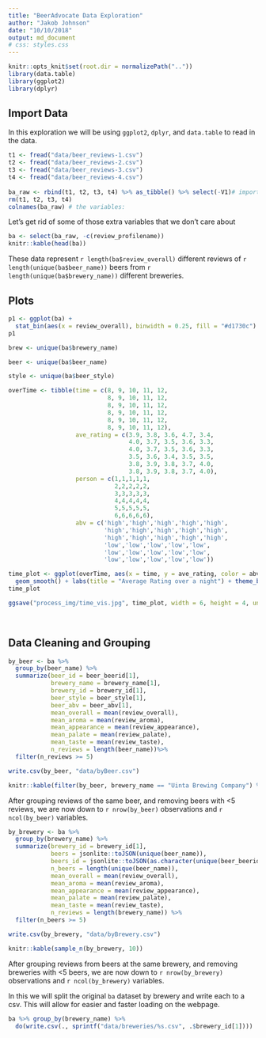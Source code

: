 ```yaml
---
title: "BeerAdvocate Data Exploration"
author: "Jakob Johnson"
date: "10/10/2018"
output: md_document
# css: styles.css
---
```


```r
knitr::opts_knit$set(root.dir = normalizePath(".."))
library(data.table)
library(ggplot2)
library(dplyr)
```

## Import Data

In this exploration we will be using `ggplot2`, `dplyr`, and `data.table` to read in the data.

```r
t1 <- fread("data/beer_reviews-1.csv")
t2 <- fread("data/beer_reviews-2.csv")
t3 <- fread("data/beer_reviews-3.csv")
t4 <- fread("data/beer_reviews-4.csv")
  
ba_raw <- rbind(t1, t2, t3, t4) %>% as_tibble() %>% select(-V1)# import the data as a dplyr tibble
rm(t1, t2, t3, t4)
colnames(ba_raw) # the variables:
```

Let's get rid of some of those extra variables that we don't care about

```r
ba <- select(ba_raw, -c(review_profilename))
knitr::kable(head(ba))
```

These data represent `r length(ba$review_overall)` different reviews of `r length(unique(ba$beer_name))` beers from `r length(unique(ba$brewery_name))` different breweries. 

## Plots

```r
p1 <- ggplot(ba) +
  stat_bin(aes(x = review_overall), binwidth = 0.25, fill = "#d1730c")
p1
```

```r

brew <- unique(ba$brewery_name)

beer <- unique(ba$beer_name)

style <- unique(ba$beer_style)

```

```r

overTime <- tibble(time = c(8, 9, 10, 11, 12,
                            8, 9, 10, 11, 12,
                            8, 9, 10, 11, 12,
                            8, 9, 10, 11, 12,
                            8, 9, 10, 11, 12,
                            8, 9, 10, 11, 12), 
                   ave_rating = c(3.9, 3.8, 3.6, 4.7, 3.4, 
                                  4.0, 3.7, 3.5, 3.6, 3.3, 
                                  4.0, 3.7, 3.5, 3.6, 3.3,
                                  3.5, 3.6, 3.4, 3.5, 3.5, 
                                  3.8, 3.9, 3.8, 3.7, 4.0, 
                                  3.8, 3.9, 3.8, 3.7, 4.0),
                   person = c(1,1,1,1,1,
                              2,2,2,2,2,
                              3,3,3,3,3,
                              4,4,4,4,4,
                              5,5,5,5,5,
                              6,6,6,6,6),
                   abv = c('high','high','high','high','high',
                           'high','high','high','high','high',
                           'high','high','high','high','high',
                           'low','low','low','low','low',
                           'low','low','low','low','low',
                           'low','low','low','low','low'))

time_plot <- ggplot(overTime, aes(x = time, y = ave_rating, color = abv)) + 
  geom_smooth() + labs(title = "Average Rating over a night") + theme_bw()
time_plot

ggsave("process_img/time_vis.jpg", time_plot, width = 6, height = 4, units = 'in')

```

<br>

## Data Cleaning and Grouping

```r
by_beer <- ba %>%
  group_by(beer_name) %>%
  summarize(beer_id = beer_beerid[1],
            brewery_name = brewery_name[1],
            brewery_id = brewery_id[1],
            beer_style = beer_style[1],
            beer_abv = beer_abv[1],
            mean_overall = mean(review_overall),
            mean_aroma = mean(review_aroma),
            mean_appearance = mean(review_appearance),
            mean_palate = mean(review_palate),
            mean_taste = mean(review_taste),
            n_reviews = length(beer_name))%>%
  filter(n_reviews >= 5)

write.csv(by_beer, "data/byBeer.csv")

knitr::kable(filter(by_beer, brewery_name == "Uinta Brewing Company") %>% head(.,10))
```

After grouping reviews of the same beer, and removing beers with <5 reviews, we are now down to `r nrow(by_beer)` observations and `r ncol(by_beer)` variables. 

```r
by_brewery <- ba %>%
  group_by(brewery_name) %>%
  summarize(brewery_id = brewery_id[1],
            beers = jsonlite::toJSON(unique(beer_name)), 
            beers_id = jsonlite::toJSON(as.character(unique(beer_beerid))), 
            n_beers = length(unique(beer_name)),
            mean_overall = mean(review_overall),
            mean_aroma = mean(review_aroma),
            mean_appearance = mean(review_appearance),
            mean_palate = mean(review_palate),
            mean_taste = mean(review_taste),
            n_reviews = length(brewery_name)) %>%
  filter(n_beers >= 5)

write.csv(by_brewery, "data/byBrewery.csv")

knitr::kable(sample_n(by_brewery, 10))
```

After grouping reviews from beers at the same brewery, and removing breweries with <5 beers, we are now down to `r nrow(by_brewery)` observations and `r ncol(by_brewery)` variables. 


In this we will split the original `ba` dataset by brewery and write each to a csv. This will allow for easier and faster loading on the webpage. 

```r
ba %>% group_by(brewery_name) %>%
  do(write.csv(., sprintf("data/breweries/%s.csv", .$brewery_id[1])))
```

